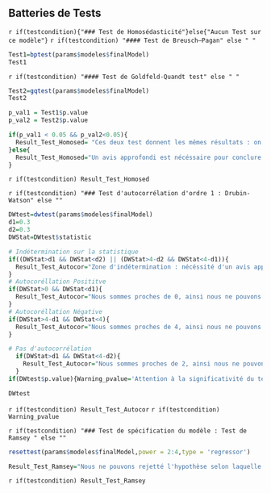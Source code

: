## Batteries de Tests
`r if(testcondition){"### Test de Homosédasticité"}else{"Aucun Test sur ce modèle"} `
`r if(testcondition) "#### Test de Breusch–Pagan" else " "`

```r
Test1=bptest(params$modeles$finalModel)
Test1
```

`r if(testcondition) "#### Test de Goldfeld-Quandt test" else " "`
```r
Test2=gqtest(params$modeles$finalModel)
Test2
```

```r
p_val1 = Test1$p.value
p_val2 = Test2$p.value

if(p_val1 < 0.05 && p_val2<0.05){
  Result_Test_Homosed= "Ces deux test donnent les mêmes résultats : on rejette, pour ces deux test, les hypothèses nulles ==> Nous sommes en présence d'hétéroscédasticité."
}else{
  Result_Test_Homosed="Un avis approfondi est nécéssaire pour conclure sur ces test. En effet, l'une des deux pvaleur est supérieur à 5%."
}

```

`r if(testcondition) Result_Test_Homosed`  

`r if(testcondition) "### Test d'autocorrélation d'ordre 1 : Drubin-Watson" else ""`
```r
DWtest=dwtest(params$modeles$finalModel)
d1=0.3
d2=0.3
DWStat=DWtest$statistic

# Indétermination sur la statistique
if((DWStat>d1 && DWStat<d2) || (DWStat>4-d2 && DWStat<4-d1)){
  Result_Test_Autocor="Zone d'indétermination : nécéssité d'un avis approfondi"
}
# Autocoréllation Posititve  
if(DWStat>0 && DWStat<d1){
  Result_Test_Autocor="Nous sommes proches de 0, ainsi nous ne pouvons rejetter l'hypothèse Alternative d'Autocorrelation `Positive` des résidus."
}
# Autocoréllation Négative
if(DWStat>4-d1 && DWStat<4){
  Result_Test_Autocor="Nous sommes proches de 4, ainsi nous ne pouvons rejetter l'hypothèse Alternative d'Autocorrelation `Négative` des résidus."
}

# Pas d'autocorrélation
  if(DWStat>d1 && DWStat<4-d2){
    Result_Test_Autocor="Nous sommes proches de 2, ainsi nous ne pouvons rejetter l'hypothèse de non-autocorrélation des résidus."
  }
if(DWtest$p.value){Warning_pvalue='Attention à la significativité du test'}

DWtest
```
`r if(testcondition) Result_Test_Autocor`
`r if(testcondition) Warning_pvalue`  

`r if(testcondition) "### Test de spécification du modèle : Test de Ramsey " else ""`
```r
resettest(params$modeles$finalModel,power = 2:4,type = 'regressor')

Result_Test_Ramsey="Nous ne pouvons rejetté l'hypothèse selon laquelle les coefficients des estimations sont égaux à 0. Ainsi au seuil de 5%, nous pouvons dire que les combinaisons non linéaires des variables explicatives n'ont aucun pouvoir explicatif sur la variable réponse le prix d'un bien. Notre modèle est \"bien\" spécifié."
```
`r if(testcondition) Result_Test_Ramsey`
